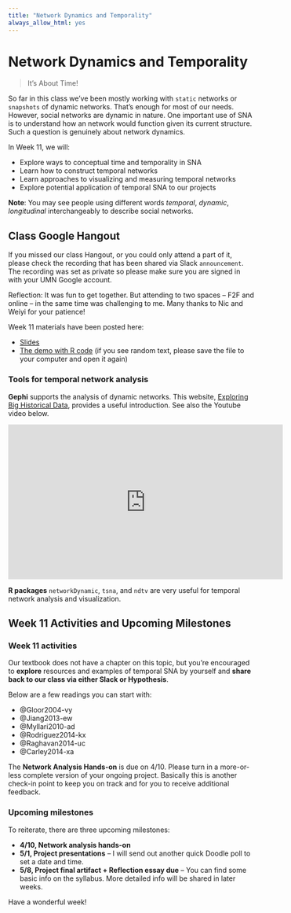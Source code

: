 ```yaml
---
title: "Network Dynamics and Temporality"
always_allow_html: yes
---
```


# Network Dynamics and Temporality {#ch11}

> It's About Time!

So far in this class we've been mostly working with `static` networks or `snapshots` of dynamic networks. That's enough for most of our needs. However, social networks are dynamic in nature. One important use of SNA is to understand how an network would function given its current structure. Such a question is genuinely about network dynamics.

In Week 11, we will:

- Explore ways to conceptual time and temporality in SNA
- Learn how to construct temporal networks
- Learn approaches to visualizing and measuring temporal networks
- Explore potential application of temporal SNA to our projects

**Note**: You may see people using different words *temporal*, *dynamic*,  *longitudinal* interchangeably to describe social networks.

## Class Google Hangout

If you missed our class Hangout, or you could only attend a part of it, please check the recording that has been shared via Slack `announcement`. The recording was set as private so please make sure you are signed in with your UMN Google account. 

Reflection: It was fun to get together. But attending to two spaces -- F2F and online -- in the same time was challenging to me. Many thanks to Nic and Weiyi for your patience!

Week 11 materials have been posted here:

- [Slides](https://github.com/meefen/sna-ed/blob/master/assets/ch11.md)
- [The demo with R code](https://raw.githubusercontent.com/meefen/sna-ed/master/assets/temporal.html) (if you see random text, please save the file to your computer and open it again)

### Tools for temporal network analysis

**Gephi** supports the analysis of dynamic networks. This website, [Exploring Big Historical Data](http://www.themacroscope.org/2.0/dynamic-networks-in-gephi/), provides a useful introduction. See also the Youtube video below.

<iframe width="560" height="315" src="https://www.youtube.com/embed/hKYku8b60Dc" frameborder="0" allowfullscreen></iframe>

**R packages** `networkDynamic`, `tsna`, and `ndtv` are very useful for temporal network analysis and visualization.

## Week 11 Activities and Upcoming Milestones

### Week 11 activities

Our textbook does not have a chapter on this topic, but you're encouraged to **explore** resources and examples of temporal SNA by yourself and **share back to our class via either Slack or Hypothesis**. 

Below are a few readings you can start with:

- @Gloor2004-vy
- @Jiang2013-ew
- @Myllari2010-ad
- @Rodriguez2014-kx
- @Raghavan2014-uc
- @Carley2014-xa

The **Network Analysis Hands-on** is due on 4/10. Please turn in a more-or-less complete version of your ongoing project. Basically this is another check-in point to keep you on track and for you to receive additional feedback. 

### Upcoming milestones

To reiterate, there are three upcoming milestones:

- **4/10, Network analysis hands-on**
- **5/1, Project presentations** -- I will send out another quick Doodle poll to set a date and time.
- **5/8, Project final artifact + Reflection essay due** -- You can find some basic info on the syllabus. More detailed info will be shared in later weeks.

Have a wonderful week!
